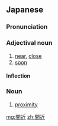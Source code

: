==Japanese==
{{ja-kanjitab|ま|ちか|k2=ぢか|yomi=on|r=y}}

===Pronunciation===
{{ja-pron|まぢか|y=on}}

===Adjectival noun===
{{ja-adj|infl=na|まぢか}}

# [[near]], [[close]]
# [[soon]]

====Inflection====
{{ja-na|まぢか}}

===Noun===
{{ja-noun|まぢか}}

# [[proximity]]

[[mg:間近]]
[[zh:間近]]
